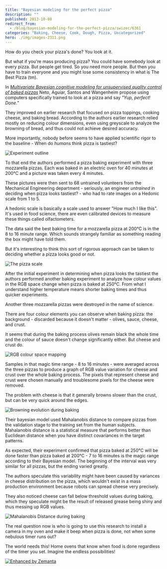 ```yaml
---
title: "Bayesian modeling for the perfect pizza"
description: ""
published: 2013-10-08
redirect_from:
  - /blog/bayesian-modeling-for-the-perfect-pizza/swizec/6361
categories: "Baking, Cheese, Cook, Dough, Pizza, Uncategorized"
hero: ./img/images-2311.png
---
```


How do you check your pizza's done? You look at it.

But what if you're mass producing pizza? You could have somebody look at every pizza. But people get tired. So you need more people. But then you have to train everyone and you might lose some consistency in what is The Best Pizza (tm).

In [_Multivariate Bayesian cognitive modeling for unsupervised quality control of baked pizzas_](http://link.springer.com/article/10.1007%2Fs00138-011-0339-7) Neto, Aguiar, Santos and Wangenheim propose using computers specifically trained to look at a pizza and say _"Yup, perfect! Done."_

They improved on earlier research that focused on pizza toppings, cooking cheese, and baking bread. According to the authors earlier research relied mostly on reducing colour dimensions, even using greyscale to analyze the browning of bread, and thus could not achieve desired accuracy.

More importantly, nobody before seems to have applied scientific rigor to the baseline - When do _humans_ think pizza is tastiest?

![Experiment outline](./img/images-2311.png)

To that end the authors performed a pizza baking experiment with three mozzarella pizzas. Each was baked in an electric oven for 40 minutes at 200°C and a picture was taken every 4 minutes.

These pictures were then sent to 68 untrained volunteers from the Mechanical Engineering department - seriously, an engineer _untrained_ in deciding when pizza looks tastiest? - who had to rate images on a Hedonic scale from 1 to 5.

A hedonic scale is basically a scale used to answer "How much I like this". It's used in food science, there are even calibrated devices to measure these things called olfactometers.

The data said the best baking time for a mozzarella pizza at 200°C is in the 8 to 16 minute range. Which sounds strangely familiar as something reading the box might have told them.

But it's interesting to think this sort of rigorous approach can be taken to deciding whether a pizza looks good or not.

![The pizza scale](./img/images-2312.png)

After the initial experiment in determining when pizza looks the tastiest the authors performed another baking experiment to analyze how colour values in the RGB space change when pizza is baked at 250°C. From what I understand higher temperature means shorter baking times and thus quicker experiments.

Another three mozzarella pizzas were destroyed in the name of science.

There are four colour elements you can observe when baking pizza: the background - discarded because it doesn't matter - olives, sauce, cheese, and crust.

It seems that during the baking process olives remain black the whole time and the colour of sauce doesn't change significantly either. But cheese and crust do.

![RGB colour space mapping](./img/images-2313.png)

Samples in that magic time range - 8 to 16 minutes - were averaged across the three pizzas to produce a graph of RGB value variation for cheese and crust over the whole baking process. The pixels that represent cheese and crust were chosen manually and troublesome pixels for the cheese were removed.

The problem with cheese is that it generally browns slower than the crust, but can be very quick around the edges.

![Browning evolution during baking](./img/images-2316.png)

Their bayesian model used Mahalanobis distance to compare pizzas from the validation stage to the training set from the human subjects. Mahalanobis distance is a statistical measure that performs better than Euclidean distance when you have distinct covariances in the target patterns.

As expected, their experiment confirmed that pizza baked at 250°C will be done faster than pizza baked at 200°C - 7 to 16 minutes is the magic range according to their Bayesian model. The beginning of the interval was very similar for all pizzas, but the ending varied greatly.

The authors speculate this variability might have been caused by variances in cheese distribution on the pizza, which wouldn't exist in a mass production environment because robots can spread cheese very precisely.

They also noticed cheese can fall below threshold values during baking, which they speculate might be the result of released grease being shiny and thus messing up RGB values.

![Mahalanobis Distance during baking](./img/images-2315.png)

The real question now is who is going to use this research to install a camera in my oven and make it beep when pizza is done, not when some nebulous timer runs out?

The world needs this! Home ovens that know when food is done regardless of the timer you set. Imagine the endless possibilities!

[![Enhanced by Zemanta](https://img.zemanta.com/zemified_e.png?x-id=65125c57-33a5-46ee-b605-aaee82183407)](http://www.zemanta.com/?px)
